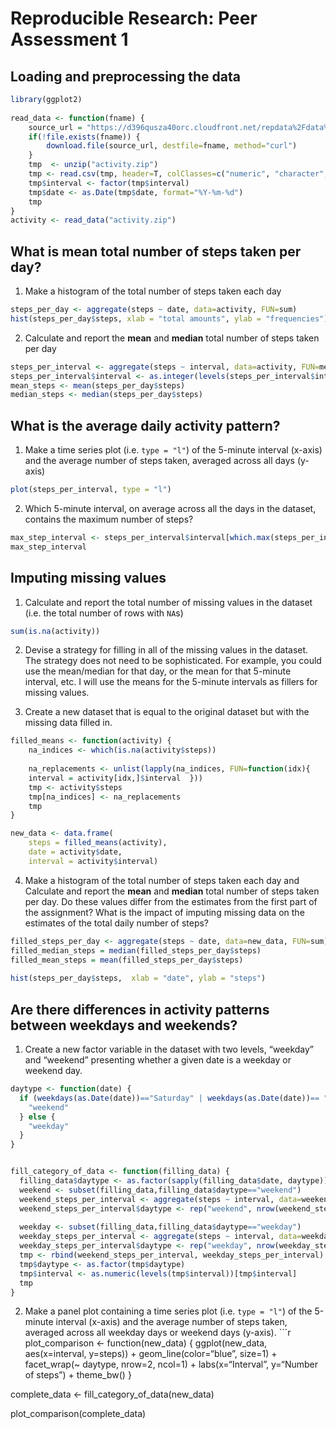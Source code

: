 # Reproducible Research: Peer Assessment 1

## Loading and preprocessing the data
```r
library(ggplot2) 
 
read_data <- function(fname) {
    source_url = "https://d396qusza40orc.cloudfront.net/repdata%2Fdata%2Factivity.zip"
    if(!file.exists(fname)) {
        download.file(source_url, destfile=fname, method="curl")
    }
    tmp  <- unzip("activity.zip")
    tmp <- read.csv(tmp, header=T, colClasses=c("numeric", "character", "numeric"))
    tmp$interval <- factor(tmp$interval)
    tmp$date <- as.Date(tmp$date, format="%Y-%m-%d")
    tmp
}
activity <- read_data("activity.zip")
```

## What is mean total number of steps taken per day?
1. Make a histogram of the total number of steps taken each day

```r

steps_per_day <- aggregate(steps ~ date, data=activity, FUN=sum)
hist(steps_per_day$steps, xlab = "total amounts", ylab = "frequencies")


```
2. Calculate and report the **mean** and **median** total number of steps taken per day

```r

steps_per_interval <- aggregate(steps ~ interval, data=activity, FUN=mean)
steps_per_interval$interval <- as.integer(levels(steps_per_interval$interval))
mean_steps <- mean(steps_per_day$steps)
median_steps <- median(steps_per_day$steps)
```
## What is the average daily activity pattern?
1. Make a time series plot (i.e. `type = "l"`) of the 5-minute
   interval (x-axis) and the average number of steps taken, averaged
   across all days (y-axis)

```r
plot(steps_per_interval, type = "l")
```
 2. Which 5-minute interval, on average across all the days in the dataset, 
 contains the maximum number of steps?

```r
max_step_interval <- steps_per_interval$interval[which.max(steps_per_interval$steps)]
max_step_interval
```
## Imputing missing values
1. Calculate and report the total number of missing values in the
dataset (i.e. the total number of rows with `NA`s)
```r
sum(is.na(activity))
```
2. Devise a strategy for filling in all of the missing values in the
   dataset. The strategy does not need to be sophisticated. For example, 
   you could use the mean/median for that day, or the mean
   for that 5-minute interval, etc.
I will use the means for the 5-minute intervals as fillers for missing
values.

3. Create a new dataset that is equal to the original dataset but with
   the missing data filled in.

```r

filled_means <- function(activity) {
    na_indices <- which(is.na(activity$steps))
      
    na_replacements <- unlist(lapply(na_indices, FUN=function(idx){
    interval = activity[idx,]$interval  }))
    tmp <- activity$steps
    tmp[na_indices] <- na_replacements
    tmp
}

new_data <- data.frame(  
    steps = filled_means(activity),  
    date = activity$date,  
    interval = activity$interval)
```  
4. Make a histogram of the total number of steps taken each day and
   Calculate and report the **mean** and **median** total number of
   steps taken per day. Do these values differ from the estimates from
   the first part of the assignment? What is the impact of imputing
   missing data on the estimates of the total daily number of steps?

```r

filled_steps_per_day <- aggregate(steps ~ date, data=new_data, FUN=sum)
filled_median_steps = median(filled_steps_per_day$steps)
filled_mean_steps = mean(filled_steps_per_day$steps) 
 
hist(steps_per_day$steps,  xlab = "date", ylab = "steps")

```

## Are there differences in activity patterns between weekdays and weekends?
1. Create a new factor variable in the dataset with two levels, "weekday" and "weekend"  presenting whether a given date is a weekday or weekend day.
```r
daytype <- function(date) {
  if (weekdays(as.Date(date))=="Saturday" | weekdays(as.Date(date))== "Sunday") {
    "weekend"
  } else {
    "weekday"
  }
}


fill_category_of_data <- function(filling_data) {
  filling_data$daytype <- as.factor(sapply(filling_data$date, daytype))
  weekend <- subset(filling_data,filling_data$daytype=="weekend")  
  weekend_steps_per_interval <- aggregate(steps ~ interval, data=weekend, FUN=sum)
  weekend_steps_per_interval$daytype <- rep("weekend", nrow(weekend_steps_per_interval))
  
  weekday <- subset(filling_data,filling_data$daytype=="weekday")
  weekday_steps_per_interval <- aggregate(steps ~ interval, data=weekday, FUN=sum)
  weekday_steps_per_interval$daytype <- rep("weekday", nrow(weekday_steps_per_interval))
  tmp <- rbind(weekend_steps_per_interval, weekday_steps_per_interval)
  tmp$daytype <- as.factor(tmp$daytype)
  tmp$interval <- as.numeric(levels(tmp$interval))[tmp$interval]
  tmp
}
``` 

2. Make a panel plot containing a time series plot (i.e. `type = "l"`)
   of the 5-minute interval (x-axis) and the average number of steps
   taken, averaged across all weekday days or weekend days
   (y-axis).
```r
plot_comparison <- function(new_data) {
    ggplot(new_data, 
        aes(x=interval, y=steps)) + 
        geom_line(color="blue", size=1) + 
        facet_wrap(~ daytype, nrow=2, ncol=1) +
        labs(x="Interval", y="Number of steps") + theme_bw()
}

complete_data <- fill_category_of_data(new_data)

plot_comparison(complete_data)

